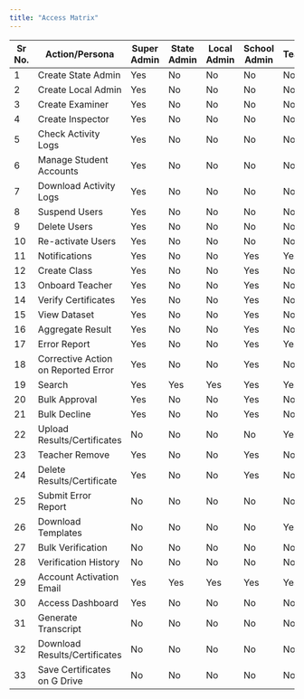 ```yaml
---
title: "Access Matrix"
---
```


| Sr No. | Action/Persona                               | Super Admin | State Admin | Local Admin | School Admin | Teacher | Examiner | Inspector | Verifier | Student |
|--------|----------------------------------------------|-------------|-------------|-------------|--------------|---------|----------|-----------|----------|---------|
| 1      | Create State Admin                           | Yes         | No          | No          | No           | No      | No       | No        | No       | No      |
| 2      | Create Local Admin                           | Yes         | No          | No          | No           | No      | No       | No        | No       | No      |
| 3      | Create Examiner                              | Yes         | No          | No          | No           | No      | No       | No        | No       | No      |
| 4      | Create Inspector                             | Yes         | No          | No          | No           | No      | No       | No        | No       | No      |
| 5      | Check Activity Logs                          | Yes         | No          | No          | No           | No      | No       | No        | No       | No      |
| 6      | Manage Student Accounts                      | Yes         | No          | No          | No           | No      | No       | No        | No       | No      |
| 7      | Download Activity Logs                       | Yes         | No          | No          | No           | No      | No       | No        | No       | No      |
| 8      | Suspend Users                                | Yes         | No          | No          | No           | No      | No       | No        | No       | No      |
| 9      | Delete Users                                 | Yes         | No          | No          | No           | No      | No       | No        | No       | No      |
| 10     | Re-activate Users                            | Yes         | No          | No          | No           | No      | No       | No        | No       | No      |
| 11     | Notifications                                | Yes         | No          | No          | Yes          | Yes     | Yes      | Yes       | No       | Yes     |
| 12     | Create Class                                 | Yes         | No          | No          | Yes          | No      | No       | No        | No       | No      |
| 13     | Onboard Teacher                              | Yes         | No          | No          | Yes          | No      | No       | No        | No       | No      |
| 14     | Verify Certificates                          | Yes         | No          | No          | Yes          | No      | No       | No        | Yes      | No      |
| 15     | View Dataset                                 | Yes         | No          | No          | Yes          | No      | No       | Yes       | No       | No      |
| 16     | Aggregate Result                             | Yes         | No          | No          | Yes          | No      | No       | No        | No       | No      |
| 17     | Error Report                                 | Yes         | No          | No          | Yes          | Yes     | Yes      | Yes       | No       | No      |
| 18     | Corrective Action on Reported Error          | Yes         | No          | No          | Yes          | No      | No       | Yes       | No       | No      |
| 19     | Search                                       | Yes         | Yes         | Yes         | Yes          | Yes     | Yes      | Yes       | Yes      | Yes     |
| 20     | Bulk Approval                                | Yes         | No          | No          | Yes          | No      | No       | Yes       | No       | No      |
| 21     | Bulk Decline                                 | Yes         | No          | No          | Yes          | No      | No       | Yes       | No       | No      |
| 22     | Upload Results/Certificates                  | No          | No          | No          | No           | Yes     | Yes      | No        | No       | No      |
| 23     | Teacher Remove                               | Yes         | No          | No          | Yes          | No      | No       | No        | No       | No      |
| 24     | Delete Results/Certificate                   | Yes         | No          | No          | Yes          | No      | No       | Yes       | No       | No      |
| 25     | Submit Error Report                          | No          | No          | No          | No           | No      | No       | No        | No       | Yes     |
| 26     | Download Templates                           | No          | No          | No          | No           | Yes     | Yes      | No        | No       | No      |
| 27     | Bulk Verification                            | No          | No          | No          | No           | No      | No       | No        | Yes      | No      |
| 28     | Verification History                         | No          | No          | No          | No           | No      | No       | No        | Yes      | No      |
| 29     | Account Activation Email                     | Yes         | Yes         | Yes         | Yes          | Yes     | Yes      | Yes       | Yes      | Yes     |
| 30     | Access Dashboard                             | Yes         | No          | No          | No           | No      | No       | No        | No       | No      |
| 31     | Generate Transcript                          | No          | No          | No          | No           | No      | No       | No        | No       | Yes     |
| 32     | Download Results/Certificates                | No          | No          | No          | No           | No      | No       | No        | No       | Yes     |
| 33     | Save Certificates on G Drive                 | No          | No          | No          | No           | No      | No       | No        | No       | Yes     |
